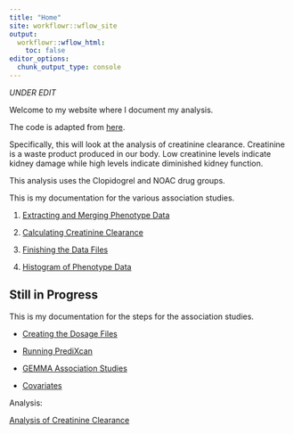 ```yaml
---
title: "Home"
site: workflowr::wflow_site
output:
  workflowr::wflow_html:
    toc: false
editor_options:
  chunk_output_type: console
---
```

*UNDER EDIT*


Welcome to my website where I document my analysis. 

The code is adapted from [here](https://github.com/ashleymulford/ACCOuNT/tree/master/scripts).

Specifically, this will look at the analysis of creatinine clearance. Creatinine is a waste product produced in our body. Low creatinine levels indicate kidney damage while high levels indicate diminished kidney function.

This analysis uses the Clopidogrel and NOAC drug groups.

This is my documentation for the various association studies.

1. [Extracting and Merging Phenotype Data](pheno.html)

2. [Calculating Creatinine Clearance](calculation_clop_CrCl.html)

3. [Finishing the Data Files](adjusting_data_files.html)

4. [Histogram of Phenotype Data](phenotype_data_analysis.html)




## Still in Progress

This is my documentation for the steps for the association studies.

* [Creating the Dosage Files](pred_dosages.html) 

* [Running PrediXcan](pwas.html)

* [GEMMA Association Studies](association_studies_gemma.html)

* [Covariates](covariates.html)


Analysis:

[Analysis  of Creatinine Clearance](creatinine_clearance.html)
